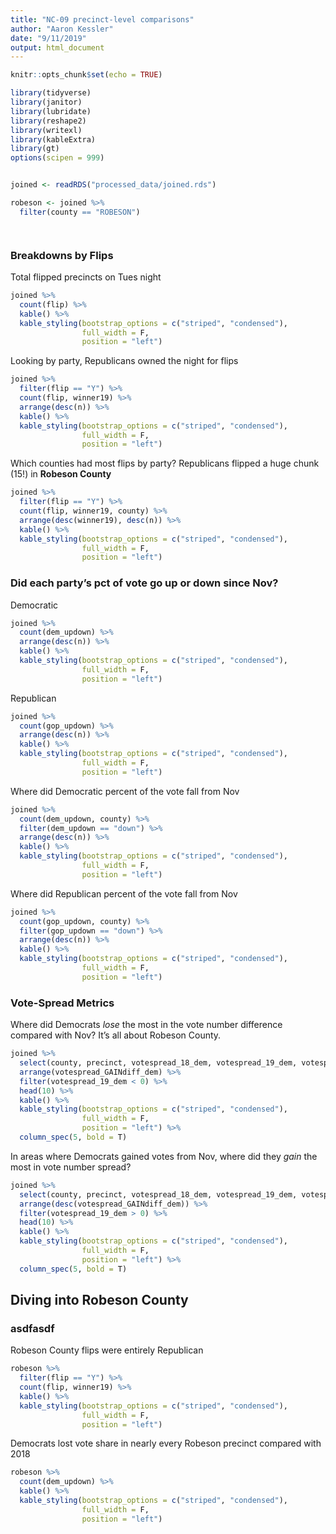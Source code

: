 ```yaml
---
title: "NC-09 precinct-level comparisons"
author: "Aaron Kessler"
date: "9/11/2019"
output: html_document
---
```


```r
knitr::opts_chunk$set(echo = TRUE)

library(tidyverse)
library(janitor)
library(lubridate)
library(reshape2)
library(writexl)
library(kableExtra)
library(gt)
options(scipen = 999)


joined <- readRDS("processed_data/joined.rds")

robeson <- joined %>% 
  filter(county == "ROBESON")




```


### Breakdowns by Flips


Total flipped precincts on Tues night
```r

joined %>% 
  count(flip) %>% 
  kable() %>% 
  kable_styling(bootstrap_options = c("striped", "condensed"), 
                full_width = F,
                position = "left")

```


Looking by party, Republicans owned the night for flips 
```r

joined %>% 
  filter(flip == "Y") %>% 
  count(flip, winner19) %>% 
  arrange(desc(n)) %>% 
  kable() %>% 
  kable_styling(bootstrap_options = c("striped", "condensed"), 
                full_width = F,
                position = "left")

```



Which counties had most flips by party?
Republicans flipped a huge chunk (15!) in **Robeson County**
```r

joined %>% 
  filter(flip == "Y") %>% 
  count(flip, winner19, county) %>% 
  arrange(desc(winner19), desc(n)) %>% 
  kable() %>% 
  kable_styling(bootstrap_options = c("striped", "condensed"), 
                full_width = F,
                position = "left")

```



### Did each party's pct of vote go up or down since Nov?

Democratic
```r

joined %>% 
  count(dem_updown) %>% 
  arrange(desc(n)) %>% 
  kable() %>% 
  kable_styling(bootstrap_options = c("striped", "condensed"), 
                full_width = F,
                position = "left")

```


Republican
```r

joined %>% 
  count(gop_updown) %>% 
  arrange(desc(n)) %>% 
  kable() %>% 
  kable_styling(bootstrap_options = c("striped", "condensed"), 
                full_width = F,
                position = "left")

```


Where did Democratic percent of the vote fall from Nov
```r

joined %>% 
  count(dem_updown, county) %>% 
  filter(dem_updown == "down") %>% 
  arrange(desc(n)) %>% 
  kable() %>% 
  kable_styling(bootstrap_options = c("striped", "condensed"), 
                full_width = F,
                position = "left")

```

Where did Republican percent of the vote fall from Nov
```r

joined %>% 
  count(gop_updown, county) %>% 
  filter(gop_updown == "down") %>% 
  arrange(desc(n)) %>% 
  kable() %>% 
  kable_styling(bootstrap_options = c("striped", "condensed"), 
                full_width = F,
                position = "left")

```





### Vote-Spread Metrics


Where did Democrats *lose* the most in the vote number difference compared with Nov?
It's all about Robeson County.
```r

joined %>% 
  select(county, precinct, votespread_18_dem, votespread_19_dem, votespread_GAINdiff_dem) %>% 
  arrange(votespread_GAINdiff_dem) %>% 
  filter(votespread_19_dem < 0) %>% 
  head(10) %>% 
  kable() %>% 
  kable_styling(bootstrap_options = c("striped", "condensed"), 
                full_width = F,
                position = "left") %>% 
  column_spec(5, bold = T)

```



In areas where Democrats gained votes from Nov, where did they *gain* the most in vote number spread?
```r

joined %>% 
  select(county, precinct, votespread_18_dem, votespread_19_dem, votespread_GAINdiff_dem) %>% 
  arrange(desc(votespread_GAINdiff_dem)) %>% 
  filter(votespread_19_dem > 0) %>% 
  head(10) %>% 
  kable() %>% 
  kable_styling(bootstrap_options = c("striped", "condensed"), 
                full_width = F,
                position = "left") %>% 
  column_spec(5, bold = T)

```



## Diving into Robeson County


### asdfasdf

Robeson County flips were entirely Republican
```r

robeson %>% 
  filter(flip == "Y") %>% 
  count(flip, winner19) %>% 
  kable() %>% 
  kable_styling(bootstrap_options = c("striped", "condensed"), 
                full_width = F,
                position = "left")

```


Democrats lost vote share in nearly every Robeson precinct compared with 2018 
```r

robeson %>% 
  count(dem_updown) %>% 
  kable() %>% 
  kable_styling(bootstrap_options = c("striped", "condensed"), 
                full_width = F,
                position = "left")

```


